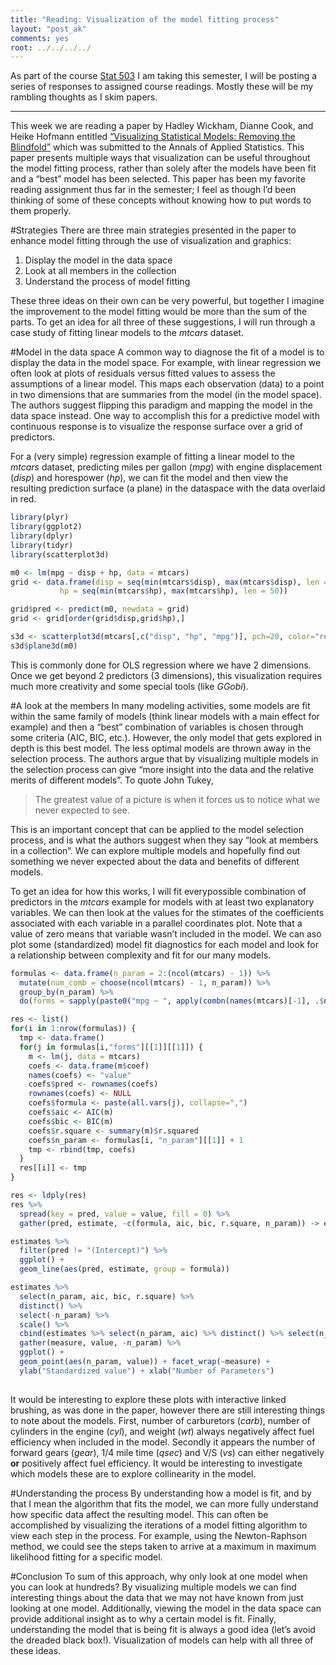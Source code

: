 ```yaml
---
title: "Reading: Visualization of the model fitting process"
layout: "post_ak"
comments: yes
root: ../../../../
---
```


As part of the course [Stat 503](http://streaming.stat.iastate.edu/~dicook/EDA.and.datamining/) I am taking this semester, I will be posting a series of responses to assigned course readings. Mostly these will be my rambling thoughts as I skim papers.

****

This week we are reading a paper by Hadley Wickham, Dianne Cook, and Heike Hofmann entitled ["Visualizing Statistical Models: Removing the Blindfold"](http://had.co.nz/stat645/model-vis.pdf) which was submitted to the Annals of Applied Statistics. This paper presents multiple ways that visualization can be useful throughout the model fitting process, rather than solely after the models have been fit and a "best" model has been selected. This paper has been my favorite reading assignment thus far in the semester; I feel as though I'd been thinking of some of these concepts without knowing how to put words to them properly. 

#Strategies
There are three main strategies presented in the paper to enhance model fitting through the use of visualization and graphics:

1. Display the model in the data space
2. Look at all members in the collection
3. Understand the process of model fitting

These three ideas on their own can be very powerful, but together I imagine the improvement to the model fitting would be more than the sum of the parts. To get an idea for all three of these suggestions, I will run through a case study of fitting linear models to the *mtcars* dataset.

#Model in the data space
A common way to diagnose the fit of a model is to display the data in the model space. For example, with linear regression we often look at plots of residuals versus fitted values to assess the assumptions of a linear model. This maps each observation (data) to a point in two dimensions that are summaries from the model (in the model space). The authors suggest flipping this paradigm and mapping the model in the data space instead. One way to accomplish this for a predictive model with continuous response is to visualize the response surface over a grid of predictors.

For a (very simple) regression example of fitting a linear model to the *mtcars* dataset, predicting miles per gallon (*mpg*) with engine displacement (*disp*) and horespower (*hp*), we can fit the model and then view the resulting prediction surface (a plane) in the dataspace with the data overlaid in red. 

```r
library(plyr)
library(ggplot2)
library(dplyr)
library(tidyr)
library(scatterplot3d)

m0 <- lm(mpg ~ disp + hp, data = mtcars)
grid <- data.frame(disp = seq(min(mtcars$disp), max(mtcars$disp), len = 50),
           hp = seq(min(mtcars$hp), max(mtcars$hp), len = 50))

grid$pred <- predict(m0, newdata = grid)
grid <- grid[order(grid$disp,grid$hp),]

s3d <- scatterplot3d(mtcars[,c("disp", "hp", "mpg")], pch=20, color="red", angle=30)
s3d$plane3d(m0)
```

This is commonly done for OLS regression where we have 2 dimensions. Once we get beyond 2 predictors (3 dimensions), this visualization requires much more creativity and some special tools (like *GGobi*).

#A look at the members
In many modeling activities, some models are fit within the same family of models (think linear models with a main effect for example) and then a "best" combination of variables is chosen through some criteria (AIC, BIC, etc.). However, the only model that gets explored in depth is this best model. The less optimal models are thrown away in the selection process. The authors argue that by visualizing multiple models in the selection process can give "more insight into the data and the relative merits of different models". To quote John Tukey,

> The  greatest	value	of	a	picture	is	when	it	forces	us	to	notice	what	we	never	expected	to	see.

This is an important concept that can be applied to the model selection process, and is what the authors suggest when they say "look at members in a collection". We can explore multiple models and hopefully find out something we never expected about the data and benefits of different models.

To get an idea for how this works, I will fit everypossible combination of predictors in the *mtcars* example for models with at least two explanatory variables. We can then look at the values for the stimates of the coefficients associated with each variable in a parallel coordinates plot. Note that a value of zero means that variable wasn't included in the model. We can aso plot some (standardized) model fit diagnostics for each model and look for a relationship between complexity and fit for our many models.

```r
formulas <- data.frame(n_param = 2:(ncol(mtcars) - 1)) %>%
  mutate(num_comb = choose(ncol(mtcars) - 1, n_param)) %>%
  group_by(n_param) %>%
  do(forms = sapply(paste0("mpg ~ ", apply(combn(names(mtcars)[-1], .$n_param), 2, paste, collapse = " + ")), formula))

res <- list()
for(i in 1:nrow(formulas)) {
  tmp <- data.frame()
  for(j in formulas[i,"forms"][[1]][[1]]) {
    m <- lm(j, data = mtcars)
    coefs <- data.frame(m$coef)
    names(coefs) <- "value"
    coefs$pred <- rownames(coefs)
    rownames(coefs) <- NULL
    coefs$formula <- paste(all.vars(j), collapse=",")
    coefs$aic <- AIC(m)
    coefs$bic <- BIC(m)
    coefs$r.square <- summary(m)$r.squared
    coefs$n_param <- formulas[i, "n_param"][[1]] + 1
    tmp <- rbind(tmp, coefs)
  }
  res[[i]] <- tmp
}

res <- ldply(res)
res %>%
  spread(key = pred, value = value, fill = 0) %>%
  gather(pred, estimate, -c(formula, aic, bic, r.square, n_param)) -> estimates

estimates %>%
  filter(pred != "(Intercept)") %>%
  ggplot() +
  geom_line(aes(pred, estimate, group = formula))

estimates %>% 
  select(n_param, aic, bic, r.square) %>%
  distinct() %>%
  select(-n_param) %>%
  scale() %>%
  cbind(estimates %>% select(n_param, aic) %>% distinct() %>% select(n_param)) %>%
  gather(measure, value, -n_param) %>% 
  ggplot() +
  geom_point(aes(n_param, value)) + facet_wrap(~measure) +
  ylab("Standardized value") + xlab("Number of Parameters")
  

```

It would be interesting to explore these plots with interactive linked brushing, as was done in the paper, however there are still interesting things to note about the models. First, number of carburetors (*carb*), number of cylinders in the engine (*cyl*), and weight (*wt*) always negatively affect fuel efficiency when included in the model. Secondly it appears the number of forward gears (*gear*), 1/4 mile time (*qsec*) and V/S (*vs*) can either negatively **or** positively affect fuel efficiency. It would be interesting to investigate which models these are to explore collinearity in the model.

#Understanding the process
By understanding how a model is fit, and by that I mean the algorithm that fits the model, we can more fully understand how specific data affect the resulting model. This can often be accomplished by visualizing the iterations of a model fitting algorithm to view each step in the process. For example, using the Newton-Raphson method, we could see the steps taken to arrive at a maximum in maximum likelihood fitting for a specific model.

#Conclusion
To sum of this approach, why only look at one model when you can look at hundreds? By visualizing multiple models we can find interesting things about the data that we may not have known from just looking at one model. Additionally, viewing the model in the data space can provide additional insight as to why a certain model is fit. Finally, understanding the model that is being fit is always a good idea (let's avoid the dreaded black box!). Visualization of models can help with all three of these ideas.
